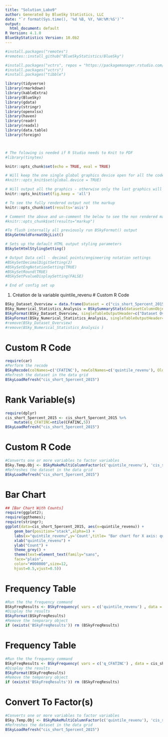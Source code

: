 ```yaml
---
title: "Solution_Labo9"
author: Generated by BlueSky Statistics, LLC
date: "`r format(Sys.time(), '%d %B, %Y, %H:%M:%S')`" 
output:
  html_document: default
R Version: 4.1.0
BlueSkyStatistics Version: 10.0b2
---
```



```r

#install.packages("remotes")
#remotes::install_github("BlueSkyStatistics/BlueSky")

#install.packages("vctrs", repos = "https://packagemanager.rstudio.com/cran/latest")
#install.packages("vctrs")
#install.packages("tibble")

library(tidyverse)
library(rmarkdown) 
library(kableExtra)
library(BlueSky)
library(gdata)
library(stringr)
library(openxlsx)
library(haven)
library(readr)
library(readxl)
library(data.table)
library(foreign)



# The folowing is needed if R Studio needs to Knit to PDF
#library(tinytex)
```

```r
knitr::opts_chunk$set(echo = TRUE, eval = TRUE)

# Will keep the one single global graphics device open for all the code chunks 
#knitr::opts_knit$set(global.device = TRUE)

# Will output all the graphics - otherwise only the last graphics will be shown
knitr::opts_knit$set(fig.keep = 'all')

# To see the fully rendered output not the markup
knitr::opts_chunk$set(results='asis')

# Comment the above and un-comment the below to see the non rendered markup output
#knitr::opts_chunk$set(results="markup")
```

```r
        
#To flush internally all previously run BSkyFormat() output 
BSkyGetHoldFormatObjList()

# Sets up the default HTML output styling parameters 
BSkySetHtmlStylingSetting()

# Output Data cell - decimal points/engineering notation settings
#BSkySetDecimalDigitSetting(2)
#BSkySetEngNotationSetting(TRUE)
#BSkySetRound(TRUE)
#BSkySetPvalueDisplaySetting(FALSE)

# End of config set up 
```

1. Création de la variable quintile_revenu
# Custom R Code

```r

BSky_Dataset_Overview = data.frame(Dataset = c("cis_short_5percent_2015"),Variables = length(names(cis_short_5percent_2015)),Observations = nrow(cis_short_5percent_2015))
BSky_Numerical_Statistics_Analysis = BSkySummaryStats(datasetColumnObjects = list(CFATINC = cis_short_5percent_2015$CFATINC), groupByColumnObjects = list(), stats = c(min=FALSE, max=FALSE, mean=FALSE, median=FALSE, sum=FALSE, sd=FALSE, stderror=FALSE, iqr=FALSE, quantiles=TRUE), quantilesProbs = c(0, 0.20, 0.40, 0.60, 0.80, 1), additionalStats = c(), datasetName="cis_short_5percent_2015" )
BSkyFormat(BSky_Dataset_Overview, singleTableOutputHeader=c("Dataset Overview"))
BSkyFormat(BSky_Numerical_Statistics_Analysis, singleTableOutputHeader=c("Numerical Statistical Analysis by Variable"))
#remove(BSky_Dataset_Overview)
#remove(BSky_Numerical_Statistics_Analysis )

```
# Custom R Code

```r

require(car)
#Perform the recode
BSkyRecode(colNames=c('CFATINC'), newColNames=c('quintile_revenu'), OldNewVals='lo:36095 = "Tres riche"; 36095:58240 = "Riche"; 58240:83437 = "Moyen"; 83437:116959 = "Riche"; 116939:hi = "Tres riche"', NewCol=TRUE, dontMakeFactor =FALSE,dataSetNameOrIndex='cis_short_5percent_2015')
#Refresh the dataset in the data grid
BSkyLoadRefresh("cis_short_5percent_2015")

```
# Rank Variable(s)

```r

require(dplyr)
cis_short_5percent_2015 <- cis_short_5percent_2015 %>%
	mutate(q_CFATINC=ntile(CFATINC,5))
BSkyLoadRefresh("cis_short_5percent_2015")

```
# Custom R Code

```r

#Converts one or more variables to factor variables
BSky.Temp.Obj <- BSkyMakeMultiColumnFactor(c('quintile_revenu'), 'cis_short_5percent_2015')
#Refreshes the dataset in the data grid
BSkyLoadRefresh("cis_short_5percent_2015")

```
# Bar Chart

```r

## [Bar Chart With Counts]
require(ggplot2);
require(ggthemes);
require(stringr);
ggplot(data=cis_short_5percent_2015, aes(x=quintile_revenu)) +
	geom_bar(position="stack",alpha=1) +
	labs(x="quintile_revenu",y='Count',title= "Bar chart for X axis: quintile_revenu Y='Count' ") +
	xlab("quintile_revenu") +
	ylab("Count") + 
	theme_grey() + 
	theme(text=element_text(family="sans",
	face="plain",
	color="#000000",size=12,
	hjust=0.5,vjust=0.5))
```
# Frequency Table

```r

#Run the the frequency command            
BSkyFreqResults <- BSkyFrequency( vars = c('quintile_revenu') , data = cis_short_5percent_2015)
#Display the results
BSkyFormat(BSkyFreqResults)
#Remove the temporary object
if (exists('BSkyFreqResults')) rm (BSkyFreqResults)

```
# Frequency Table

```r

#Run the the frequency command            
BSkyFreqResults <- BSkyFrequency( vars = c('q_CFATINC') , data = cis_short_5percent_2015)
#Display the results
BSkyFormat(BSkyFreqResults)
#Remove the temporary object
if (exists('BSkyFreqResults')) rm (BSkyFreqResults)

```
# Convert To Factor(s)

```r

#Converts one or more variables to factor variables
BSky.Temp.Obj <- BSkyMakeMultiColumnFactor(c('quintile_revenu'), 'cis_short_5percent_2015')
#Refreshes the dataset in the data grid
BSkyLoadRefresh("cis_short_5percent_2015")

```
